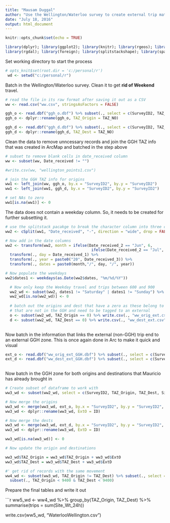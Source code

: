 ```yaml
---
title: "Mausam Duggal"
author: "Use the Wellington/Waterloo survey to create external trip matrix for GGHM 4.0"
date: "July 18, 2016"
output: html_document
---
```


```r
knitr::opts_chunk$set(echo = TRUE)
```

```r
library(dplyr); library(ggplot2); library(knitr); library(rgeos); library(ggmap); 
library(rgdal); library(foreign); library(splitstackshape); library(spatialEco); library(data.table)
```

Set working directory to start the process
```r
# opts_knit$set(root.dir = 'c:/personal/r')
 wd <- setwd("c:/personal/r")
```

Batch in the Wellington/Waterloo survey. Clean it to get **rid of Weekend** travel.  

```r

# read the file in its raw format after saving it out as a CSV
ww <- read.csv("ww.csv", stringsAsFactors = FALSE) 

ggh_o <- read.dbf("ggh_o.dbf") %>% subset(., select = c(SurveyID2, TAZ_NO)) 
ggh_o <- dplyr::rename(ggh_o, TAZ_Origin = TAZ_NO)

ggh_d <- read.dbf("ggh_d.dbf") %>% subset(., select = c(SurveyID2, TAZ_NO)) 
ggh_d <- dplyr::rename(ggh_d, TAZ_Dest = TAZ_NO)
```


Clean the data to remove unncessary records and join the GGH TAZ info that was created in ArcMap and batched in the step above
```r
# subset to remove blank cells in date_received column
ww <- subset(ww, Date_received != "")

#write.csv(ww, "wellington_points1.csv")

# join the GGH TAZ info for origins
ww1 <- left_join(ww, ggh_o, by.x = "SurveyID2", by.y = "SurveyID2")
ww1 <- left_join(ww1, ggh_d, by.x = "SurveyID2", by.y = "SurveyID2")

# set NAs to zero
ww1[is.na(ww1)] <- 0

```

The data does not contain a weekday column. So, it needs to be created for further subsetting it.
```r

# use the splitstack pacakge to break the character column into three columns
ww2 <- cSplit(ww1, "Date_received", "-", direction = "wide", drop = FALSE)

# Now add in the date columns
ww2 <- transform(ww2, month = ifelse(Date_received_2 == "Jun", 6,
                                      ifelse(Date_received_2 == "Jul", 7, 8))) %>% 
  transform(., day = Date_received_1) %>% 
  transform(., year = paste0("20", Date_received_3)) %>% 
  transform(., dates = paste0(month,"/", day, "/", year))

# Now populate the weekdays
ww2$dates1 <- weekdays(as.Date(ww2$dates, "%m/%d/%Y"))

  # Now only keep the Weekday travel and trips between 600 and 900
  ww2_wd <- subset(ww2, dates1 != "Saturday" | dates1 != "Sunday") %>% subset(., Time >= 600 & Time < 901)
  ww2_wd[is.na(ww2_wd)] <- 0
  
  # batch out the origins and dest that have a zero as these belong to the ones 
  # that are not in the GGH and need to be tagged to an external
  o <- subset(ww2_wd, TAZ_Origin == 0) %>% write.csv(., "ww_orig_ext.csv")
  d <- subset(ww2_wd, TAZ_Dest == 0) %>% write.csv(., "ww_dest_ext.csv")
  
```

Now batch in the information that links the external (non-GGH) trip end to an external GGH zone. This is once again done in Arc to make it quick and visual
```r

ext_o <- read.dbf("ww_orig_ext_GGH.dbf") %>% subset(., select = c(SurveyID2, ID))
ext_d <- read.dbf("ww_dest_ext_GGH.dbf") %>% subset(., select = c(SurveyID2, ID))
  
```

Now batch in the GGH zone for both origins and destinations that Mauricio has already brought in

```r
# Create subset of dataframe to work with
ww3_wd <- subset(ww2_wd, select = c(SurveyID2, TAZ_Origin, TAZ_Dest, Site_Wt_24h))

# Now merge the origins
ww3_wd <- merge(ww3_wd, ext_o, by.x = "SurveyID2", by.y = "SurveyID2", all.x = TRUE) 
ww3_wd <- dplyr::rename(ww3_wd, ExtO = ID)

# Now merge the dests
ww3_wd <- merge(ww3_wd, ext_d, by.x = "SurveyID2", by.y = "SurveyID2", all.x = TRUE) 
ww3_wd <- dplyr::rename(ww3_wd, ExtD = ID)

ww3_wd[is.na(ww3_wd)] <- 0

# Now update the origin and destinations

ww3_wd$TAZ_Origin = ww3_wd$TAZ_Origin + ww3_wd$ExtO
ww3_wd$TAZ_Dest = ww3_wd$TAZ_Dest + ww3_wd$ExtD

#' get rid of records with the same movement
ww4_wd <- subset(ww3_wd, TAZ_Origin != TAZ_Dest) %>% subset(., select = -c(ExtO, ExtD, SurveyID2)) %>% 
  subset(., TAZ_Origin < 9400 & TAZ_Dest < 9400)

```

Prepare the final tables and write it out

```r

ww5_wd <- ww4_wd %>% group_by(TAZ_Origin, TAZ_Dest) %>% summarise(trips = sum(Site_Wt_24h))

write.csv(ww5_wd, "WaterlooWellington.csv")
